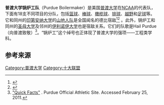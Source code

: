{{Football club infobox 
| clubname      = 普渡大学锅炉工队<br />''Purdue Boilermakers'' 
| image         = [[File:Purdue_University_wordmark.svg|center]]
| fullname      = 普渡大学锅炉工队
| nickname      = 锅炉工人
| founded       = 1887
| city          = 美国[[印第安纳州|印第安纳州]]西拉法叶
| ground        = 罗斯艾德体育场
| capacity      = 62500
| owner         = [[普渡大学|普渡大学]]
| chairman      = Morgan Burke
| mgrtitle      = 教练  
| manager       = Darrell Hazell
| league        = [[NCAA|NCAA]]、[[十大联盟|十大联盟]] 
| season        = 
| position      = 
| shirtsupplier = [[耐克|耐克]]
| shirtsponsors = BTN 
|pattern_la1 = 
|pattern_b1 = whitesides
|pattern_ra1 = 
|leftarm1 = B1946C
|body1 = 000000
|rightarm1 = B1946C
|shorts1 = B1946C
|pattern_sh1 = _
|socks1 =000000
|pattern_so1 =

|pattern_la2 = 
|pattern_b2 = _whitesides
|pattern_ra2 = 
|leftarm2 = FFFFFF
|body2 =B1946C
|rightarm2 = FFFFFF
|shorts2 = FFFFFF
|pattern_s2 = _thinmidnightbluesides
|socks2 = B1946C
|pattern_so2 =

|pattern_la3 = 
|pattern_b3 = 
|pattern_ra3 = 
|leftarm3 = B1946C
|body3 = FFFFFF
|rightarm3 = B1946C
|shorts3 = 000000
|pattern_sh3 =
|socks3 = B1946C
|pattern_so3 =FCD116
|website     = http://www.purduesports.com/
}}
'''普渡大学锅炉工队'''（Purdue Boilermaker）是美国[[普渡大学|普渡大学]]在[[NCAA|NCAA]]的代表队，下面有18支不同项目的分队，包括[[篮球|篮球]]、[[棒球|棒球]]、[[橄榄球|橄榄球]]、[[排球|排球]]、[[越野|越野]]和[[足球|足球]]等。它和同州的[[印第安纳大学|印第安纳大学]]的[[印第安纳大学山地人队|山地人队]]是全国闻名的德比宿敌<ref>{{cite news|last=Mathews|first=Jay|title=Top 12 Rivalries|url=http://www.thedailybeast.com/newsweek/2008/08/08/the-12-top-rivalries.html|accessdate=4 May 2012|newspaper=Newsweek|archive-url=https://web.archive.org/web/20120501155327/http://www.thedailybeast.com/newsweek/2008/08/08/the-12-top-rivalries.html|archive-date=2012-05-01|dead-url=yes}}</ref><ref>{{cite news|last=Farestad-Rittel|first=Brandon|title=The 10 Best College Rivalries|url=http://www.huffingtonpost.com/2011/09/01/the-10-best-college-rival_n_944635.html#s346513&title=Indiana_vs_Purdue|accessdate=7 May 2012|newspaper=Huffington Post|date=1 September 2011|archive-date=2016-12-03|archive-url=https://web.archive.org/web/20161203232154/http://www.huffingtonpost.com/2011/09/01/the-10-best-college-rival_n_944635.html#s346513&title=Indiana_vs_Purdue|dead-url=no}}</ref> 。此外，锅炉工和同州的[[圣母大学|圣母大学]]及邻州的[[伊利诺伊大学|伊利诺伊大学]]也是宿敌关系。它们的队歌是Hail Purdue（向普渡致敬）<ref>[http://purduesports.cstv.com/genrel/070904aab.html "Quick Facts"] {{Wayback|url=http://purduesports.cstv.com/genrel/070904aab.html |date=20070311150223 }}. Purdue Official Athletic Site. Accessed February 25, 2011.</ref>。“锅炉工”这个绰号也正体现了普渡大学的强项——工程类学科。

== 参考来源 ==
{{reflist}}

{{普渡大學}}
{{十大联盟}}
{{stub}}

[[Category:普渡大学|Category:普渡大学]]
[[Category:十大联盟|Category:十大联盟]]